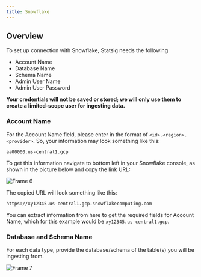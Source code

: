 ```yaml
---
title: Snowflake
---
```


## Overview

To set up connection with Snowflake, Statsig needs the following

- Account Name
- Database Name
- Schema Name
- Admin User Name
- Admin User Password

<b>
  Your credentials will not be saved or stored; we will only use them to create
  a limited-scope user for ingesting data.
</b>

### Account Name

For the Account Name field, please enter in the format of `<id>.<region>.<provider>`. So, your information may look something like this:

`aa00000.us-central1.gcp`

To get this information navigate to bottom left in your Snowflake console, as shown in the picture below and copy the link URL:

![Frame 6](https://user-images.githubusercontent.com/108023879/187517221-4bb3dce3-8b8f-4f30-b4d4-fd12e5249722.png)

The copied URL will look something like this:

`https://xy12345.us-central1.gcp.snowflakecomputing.com`

You can extract information from here to get the required fields for Account Name, which for this example would be `xy12345.us-central1.gcp`.

### Database and Schema Name

For each data type, provide the database/schema of the table(s) you will be ingesting from.

![Frame 7](https://user-images.githubusercontent.com/108023879/187517225-017b4626-eaea-443b-a042-59fd474ae657.png)
